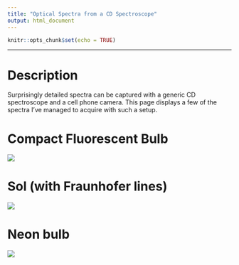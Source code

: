 ```yaml
---
title: "Optical Spectra from a CD Spectroscope"
output: html_document
---
```


```r
knitr::opts_chunk$set(echo = TRUE)
```

***

# Description

Surprisingly detailed spectra can be captured with a generic CD spectroscope and a cell phone camera. This page displays a few of the spectra I've managed to acquire with such a setup.

# Compact Fluorescent Bulb
![](spectroscopy-images/fluorescent.jpg)

# Sol (with Fraunhofer lines)
![](spectroscopy-images/sun.jpg)

# Neon bulb
![](spectroscopy-images/neon.jpg)